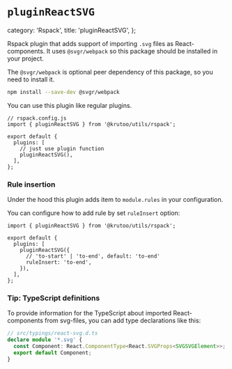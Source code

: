 # `pluginReactSVG`

  category: 'Rspack',
  title: 'pluginReactSVG',
};

Rspack plugin that adds support of importing `.svg` files as React-components.
It uses `@svgr/webpack` so this package should be installed in your project.

The `@svgr/webpack` is optional peer dependency of this package, so you need to install it.

```bash
npm install --save-dev @svgr/webpack
```

You can use this plugin like regular plugins.

```tsx
// rspack.config.js
import { pluginReactSVG } from '@krutoo/utils/rspack';

export default {
  plugins: [
    // just use plugin function
    pluginReactSVG(),
  ],
};
```

### Rule insertion

Under the hood this plugin adds item to `module.rules` in your configuration.

You can configure how to add rule by set `ruleInsert` option:

```tsx
import { pluginReactSVG } from '@krutoo/utils/rspack';

export default {
  plugins: [
    pluginReactSVG({
      // 'to-start' | 'to-end', default: 'to-end'
      ruleInsert: 'to-end',
    }),
  ],
};
```

### Tip: TypeScript definitions

To provide information for the TypeScript about imported React-components from svg-files,
you can add type declarations like this:

```ts
// src/typings/react-svg.d.ts
declare module '*.svg' {
  const Component: React.ComponentType<React.SVGProps<SVGSVGElement>>;
  export default Component;
}
```
